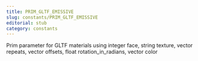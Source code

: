 ```yaml
---
title: PRIM_GLTF_EMISSIVE
slug: constants/PRIM_GLTF_EMISSIVE
editorial: stub
category: constants
---
```


<LSLConstant
	name="PRIM_GLTF_EMISSIVE"
	type="integer"
	value="46"
/>

Prim parameter for GLTF materials using integer face, string texture, vector repeats, vector offsets, float rotation_in_radians, vector color
